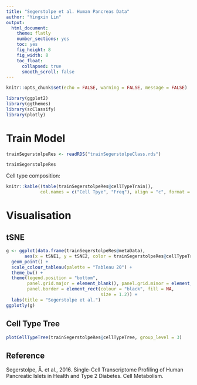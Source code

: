 ```yaml
---
title: "Segerstolpe et al. Human Pancreas Data"
author: "Yingxin Lin"
output:
  html_document:
    theme: flatly
    number_sections: yes
    toc: yes
    fig_height: 8
    fig_width: 8
    toc_float:
      collapsed: true
      smooth_scroll: false
---
```


```r
knitr::opts_chunk$set(echo = FALSE, warning = FALSE, message = FALSE)
```

```r
library(ggplot2)
library(ggthemes)
library(scClassify)
library(plotly)
```


# Train Model

```r
trainSegerstolpeRes <- readRDS("trainSegerstolpeClass.rds")
```


```r
trainSegerstolpeRes
```


Cell type composition:

```r
knitr::kable((table(trainSegerstolpeRes@cellTypeTrain)), 
             col.names = c("Cell Tpye", "Freq"), align = "c", format = "markdown")
```



# Visualisation

## tSNE
```r

g <- ggplot(data.frame(trainSegerstolpeRes@metaData), 
       aes(x = tSNE1, y = tSNE2, color = trainSegerstolpeRes@cellTypeTrain)) +
  geom_point() +
  scale_colour_tableau(palette = "Tableau 20") +
  theme_bw() +
  theme(legend.position = "bottom",
        panel.grid.major = element_blank(), panel.grid.minor = element_blank(),
        panel.border = element_rect(colour = "black", fill = NA, 
                                    size = 1.2)) +
  labs(title = "Segerstolpe et al.")
ggplotly(g)
```


## Cell Type Tree

```r
plotCellTypeTree(trainSegerstolpeRes@cellTypeTree, group_level = 3)
```

## Reference

Segerstolpe, Å. et al., 2016. Single-Cell Transcriptome Profiling of Human Pancreatic Islets in Health and Type 2 Diabetes. Cell Metabolism.
